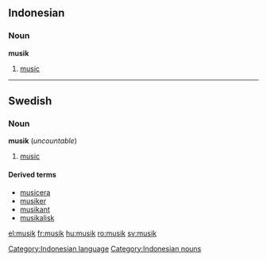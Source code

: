 {{see|Musik}}

==Indonesian==
===Noun===
'''musik'''
# [[music]]

[[Category:Indonesian language]]
[[Category:Indonesian nouns]]

----
==Swedish==

===Noun===
{{sv-noun-unc-irreg-c|2=musiken}}
'''musik''' {{c}} (''uncountable'')
# {{sv-music}} [[music]]

====Derived terms====
* [[musicera]]
* [[musiker]]
* [[musikant]]
* [[musikalisk]]

[[el:musik]]
[[fr:musik]]
[[hu:musik]]
[[ro:musik]]
[[sv:musik]]